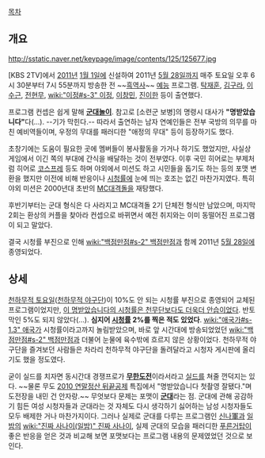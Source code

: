 [[목차]]

== 개요 ==
http://sstatic.naver.net/keypage/image/contents/125/125677.jpg

[KBS 2TV]에서 [[2011년]] [[1월 1일]]에 신설하여 2011년 [[5월 28일]]까지 매주 토요일 오후 6시 30분부터 7시 55분까지 방송한 전 ~~[[흑역사]]~~ [[예능]] 프로그램. [[탁재훈]], [[김구라]], [[이수근]], [[전현무]], [[wiki:"이정#s-3" 이정]], [[이창민]], [[진이한]] 등이 출연했다.

프로그램 컨셉은 쉽게 말해 '''[[군대놀이]]'''. 참고로 [소련군 보병]의 명령시 대사가 '''"명받았습니다"'''다(...). --기가 막힌다.-- 따라서 출연하는 남자 연예인들은 전부 국방의 의무를 마친 예비역들이며, 우정의 무대를 패러디한 "애정의 무대" 등이 등장하기도 했다.

초창기에는 도움이 필요한 곳에 멤버들이 봉사활동을 가거나 하기도 했었지만, 사실상 게임에서 이긴 쪽의 부대에 간식을 배달하는 것이 전부였다. 이후 국민 히어로는 부제처럼 히어로 [[코스프레]] 등도 하며 야외에서 미션도 하고 시민들을 돕기도 하는 등의 포맷 변환을 했지만 이전에 비해 반응이나 [[시청률]]에 눈에 띄는 호조는 없긴 마찬가지였다. 특히 야외 미션은 2000년대 초반의 [[MC대격돌]]을 재탕했다.

후반기부터는 군대 형식은 다 사라지고 MC대격돌 2기 단체전 형식만 남았으며, 마지막 2회는 환상의 커플을 찾아라 컨셉으로 바뀌면서 예전 취지와는 이미 동떨어진 프로그램이 되고 말았다.

결국 시청률 부진으로 인해 [[wiki:"백점만점#s-2" 백점만점]]과 함께 2011년 [[5월 28일]]에 종영되었다.

== 상세 ==

[[천하무적 토요일]]([[천하무적 야구단]])이 10%도 안 되는 시청률 부진으로 종영되어 교체된 프로그램이었지만, [http://osen.mt.co.kr/news/view.html?gid=G1103200036 이 명받았습니다의 시청률은 천무단보다도 더욱더 안습이었다]. 반토막인 5%도 되지 않았다(...). '''심지어 [[시청률]] 2%를 찍은 적도 있었다'''. [[wiki:"애국가#s-1.3" 애국가]] 시청률이라고까지 놀림받았으며, 바로 앞 시간대에 방송되었었던 [[wiki:"백점만점#s-2" 백점만점]]과 더불어 눈물에 육수밖에 흐르지 않은 상황이었다. 천하무적 야구단을 즐겨보던 사람들은 차라리 천하무적 야구단을 돌려달라고 시청자 게시판에 올리기도 했을 정도였다.

굳이 실드를 치자면 동시간대 경쟁프로가 '''[[무한도전]]'''이라서라고 [[실드#s-1|실드]]를 쳐줄 껀덕지는 있다. ~~물론 무도 [[2010 연말정산 뒤끝공제]] 특집에서 "명받았습니다 첫촬영 잘됐다."며 도전장을 내민 건 안자랑.~~ 무엇보다 문제는 포맷이 '''[[군대]]'''라는 점. 군대에 관해 공감하기 힘든 여성 시청자들과 군대라는 것 자체도 다시 생각하기 싫어하는 남성 시청자들도 모두 배제한 거나 마찬가지이다. 그러나 실제로 군대를 다루는 프로그램인 [[신나軍]]과 [[일밤]]의 [[wiki:"진짜 사나이(일밤)" 진짜 사나이]], 실제 군대의 모습을 패러디한 [[푸른거탑]]이 좋은 반응을 얻은 것과 비교해 보면 포맷보다는 프로그램 내용의 문제였었던 것으로 보인다.

